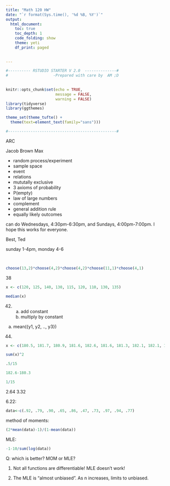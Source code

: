 ```yaml
---
title: "Math 120 HW"
date: "`r format(Sys.time(), '%d %B, %Y')`"
output: 
  html_document:
    toc: true
    toc_depth: 1
    code_folding: show
    theme: yeti
    df_print: paged
  
  
---
```


```r

#---------- RSTUDIO STARTER V 2.0  --------------#
#                    -Prepared with care by  AM ;D
                
                                                                          
knitr::opts_chunk$set(echo = TRUE, 
                      message = FALSE, 
                      warning = FALSE)      
library(tidyverse)                
library(ggthemes)                    

theme_set(theme_tufte() +                                     
  theme(text=element_text(family="sans")))  

#------------------------------------------------#
```


ARC

Jacob Brown
Max




- random process/experiment
- sample space
- event
- relations
- mututally exclusive
- 3 axioms of probability
- P(empty)
- law of large numbers
- complement
- general addition rule
- equally likely outcomes


















 can do Wednesdays, 4:30pm-6:30pm, and Sundays, 4:00pm-7:00pm. I hope this works for everyone.

Best,
Ted


sunday 1-4pm, monday 4-6


\



```r
choose(13,2)*choose(4,2)*choose(4,2)*choose(11,1)*choose(4,1)
```



38

```r
x <- c(120, 125, 140, 130, 115, 120, 110, 130, 135)

median(x)
```

42)  a) add constant
     b) multiply by constant
     
     
a)  mean({y1, y2, .., y3})


44)  

```r
x <- c(180.5, 181.7, 180.9, 181.6, 182.6, 181.6, 181.3, 182.1, 182.1, 180.3, 181.7, 180.5)

sum(x)^2
```

```r
.5/15
```

```r
182.6-180.3
```

```r
1/15
```

2.64
3.32












6.22:


```r
data<-c(.92, .79, .90, .65, .86, .47, .73, .97, .94, .77)
```

method of moments:

```r
(2*mean(data)-1)/(1-mean(data))
```

MLE:
```r
-1-10/sum(log(data))
```


Q:  which is better?  MOM or MLE?

1)  Not all functions are differentiable!  MLE doesn't work!

2)  The MLE is "almost unbiased". As n increases, limits to unbiased.














